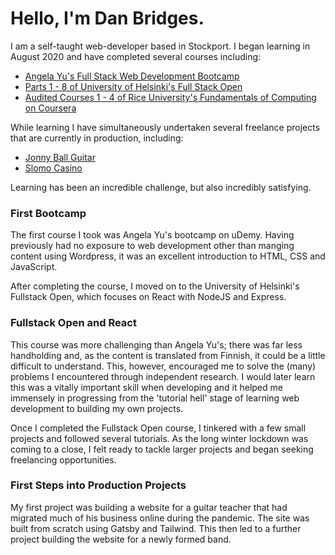 
# Hello, I'm Dan Bridges.

I am a self-taught web-developer based in Stockport. I began learning in August 2020 and have completed several courses including:

- [Angela Yu's Full Stack Web Development Bootcamp]("https://www.udemy.com/course/the-complete-web-development-bootcamp/")
- [Parts 1 - 8 of University of Helsinki's Full Stack Open]("https://fullstackopen.com/")
- [Audited Courses 1 - 4 of Rice University's Fundamentals of Computing on Coursera]("https://www.coursera.org/specializations/computer-fundamentals#courses")

While learning I have simultaneously undertaken several freelance <Link to="/#projects-anchor">projects</Link> that are currently in production, including:

- [Jonny Ball Guitar](http://www.jonnyballguitar.com)
- [Slomo Casino](http://www.slomocasino.com)

Learning has been an incredible challenge, but also incredibly satisfying.

### First Bootcamp

The first course I took was Angela Yu's bootcamp on uDemy. Having previously had no exposure to web development other than manging content using Wordpress, it was an excellent introduction to HTML, CSS and JavaScript. 

After completing the course, I moved on to the University of Helsinki's Fullstack Open, which focuses on React with NodeJS and Express.

### Fullstack Open and React

This course was more challenging than Angela Yu's; there was far less handholding and, as the content is translated from Finnish, it could be a little difficult to understand. This, however, encouraged me to solve the (many) problems I encountered through independent research. I would later learn this was a vitally important skill when developing and it helped me immensely in progressing from the 'tutorial hell' stage of learning web development to building my own projects. 

Once I completed the Fullstack Open course, I tinkered with a few small projects and followed several tutorials. As the long winter lockdown was coming to a close, I felt ready to tackle larger projects and began seeking freelancing opportunities.

### First Steps into Production Projects

My first project was building a website for a guitar teacher that had migrated much of his business online during the pandemic. The site was built from scratch using Gatsby and Tailwind. This then led to a further project building the website for a newly formed band.

